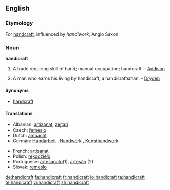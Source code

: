 ==English==

===Etymology===
For [[handcraft]], influenced by ''handiwork''; Anglo Saxon

===Noun===
{{wikipedia}}
'''handicraft'''

# A trade requiring skill of hand; manual occupation; handcraft. - [[Addison]]
# {{rare}} A man who earns his living by handicraft; a handicraftsman. - [[Dryden]]

====Synonyms====
*[[handcraft]]

====Translations====
{{top}}
*Albanian: [[artizanat]], [[zejtari]]
*Czech: [[řemeslo]] {{n}}
*Dutch: [[ambacht]] {{f}}
*German: [[Handarbeit]] {{f}}, [[Handwerk]] {{n}}, [[Kunsthandwerk]] {{n}}
{{mid}}
*French: [[artisanat]] {{m}}
*Polish: [[rękodzieło]]
*Portuguese: [[artesanato]](1), [[artesão]] (2)
*Slovak: [[remeslo]] {{n}}

[[de:handicraft]]
[[fa:handicraft]]
[[fr:handicraft]]
[[io:handicraft]]
[[ta:handicraft]]
[[te:handicraft]]
[[vi:handicraft]]
[[zh:handicraft]]